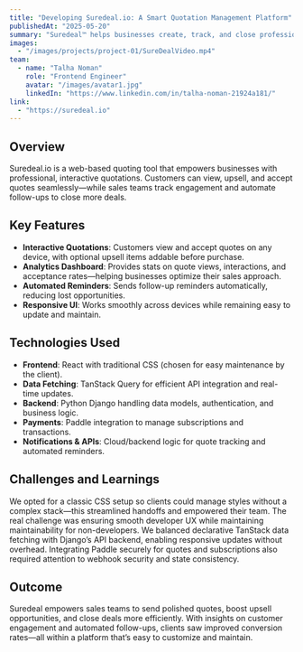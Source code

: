 ```yaml
---
title: "Developing Suredeal.io: A Smart Quotation Management Platform"
publishedAt: "2025-05-20"
summary: "Suredeal™ helps businesses create, track, and close professional sales quotes—adding upsell options, customer interaction insights, and automated follow-ups."
images:
  - "/images/projects/project-01/SureDealVideo.mp4"
team:
  - name: "Talha Noman"
    role: "Frontend Engineer"
    avatar: "/images/avatar1.jpg"
    linkedIn: "https://www.linkedin.com/in/talha-noman-21924a181/"
link:
  - "https://suredeal.io"        
---
```


## Overview

Suredeal.io is a web-based quoting tool that empowers businesses with professional, interactive quotations. Customers can view, upsell, and accept quotes seamlessly—while sales teams track engagement and automate follow-ups to close more deals.

## Key Features

- **Interactive Quotations**: Customers view and accept quotes on any device, with optional upsell items addable before purchase.
- **Analytics Dashboard**: Provides stats on quote views, interactions, and acceptance rates—helping businesses optimize their sales approach.
- **Automated Reminders**: Sends follow-up reminders automatically, reducing lost opportunities.
- **Responsive UI**: Works smoothly across devices while remaining easy to update and maintain.

## Technologies Used

- **Frontend**: React with traditional CSS (chosen for easy maintenance by the client).
- **Data Fetching**: TanStack Query for efficient API integration and real-time updates.
- **Backend**: Python Django handling data models, authentication, and business logic.
- **Payments**: Paddle integration to manage subscriptions and transactions.
- **Notifications & APIs**: Cloud/backend logic for quote tracking and automated reminders.

## Challenges and Learnings

We opted for a classic CSS setup so clients could manage styles without a complex stack—this streamlined handoffs and empowered their team. The real challenge was ensuring smooth developer UX while maintaining maintainability for non-developers. We balanced declarative TanStack data fetching with Django’s API backend, enabling responsive updates without overhead. Integrating Paddle securely for quotes and subscriptions also required attention to webhook security and state consistency.

## Outcome

Suredeal empowers sales teams to send polished quotes, boost upsell opportunities, and close deals more efficiently. With insights on customer engagement and automated follow-ups, clients saw improved conversion rates—all within a platform that’s easy to customize and maintain.

